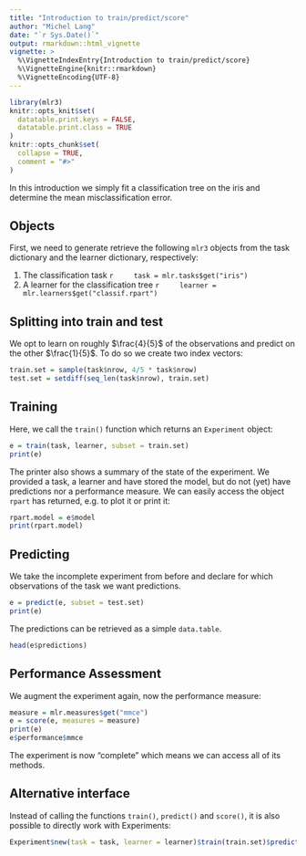 ```yaml
---
title: "Introduction to train/predict/score"
author: "Michel Lang"
date: "`r Sys.Date()`"
output: rmarkdown::html_vignette
vignette: >
  %\VignetteIndexEntry{Introduction to train/predict/score}
  %\VignetteEngine{knitr::rmarkdown}
  %\VignetteEncoding{UTF-8}
---
```


```r
library(mlr3)
knitr::opts_knit$set(
  datatable.print.keys = FALSE,
  datatable.print.class = TRUE
)
knitr::opts_chunk$set(
  collapse = TRUE,
  comment = "#>"
)
```

In this introduction we simply fit a classification tree on the iris and determine the mean misclassification error.

## Objects

First, we need to generate retrieve the following `mlr3` objects from the task dictionary and the learner dictionary, respectively:

1. The classification task
    ```r
    task = mlr.tasks$get("iris")
    ```
2. A learner for the classification tree
    ```r
    learner = mlr.learners$get("classif.rpart")
    ```

## Splitting into train and test

We opt to learn on roughly $\frac{4}{5}$ of the observations and predict on the other $\frac{1}{5}$.
To do so we create two index vectors:
```r
train.set = sample(task$nrow, 4/5 * task$nrow)
test.set = setdiff(seq_len(task$nrow), train.set)
```

## Training

Here, we call the `train()` function which returns an `Experiment` object:
```r
e = train(task, learner, subset = train.set)
print(e)
```

The printer also shows a summary of the state of the experiment.
We provided a task, a learner and have stored the model, but do not (yet) have predictions nor a performance measure.
We can easily access the object `rpart` has returned, e.g. to plot it or print it:
```r
rpart.model = e$model
print(rpart.model)
```

## Predicting

We take the incomplete experiment from before and declare for which observations of the task we want predictions.
```r
e = predict(e, subset = test.set)
print(e)
```
The predictions can be retrieved as a simple `data.table`.
```r
head(e$predictions)
```

## Performance Assessment

We augment the experiment again, now the performance measure:
```r
measure = mlr.measures$get("mmce")
e = score(e, measures = measure)
print(e)
e$performance$mmce
```

The experiment is now "complete" which means we can access all of its methods.


## Alternative interface

Instead of calling the functions `train()`, `predict()` and `score()`, it is also possible to directly work with Experiments:
```r
Experiment$new(task = task, learner = learner)$train(train.set)$predict(test.set)$score("mmce")
```

